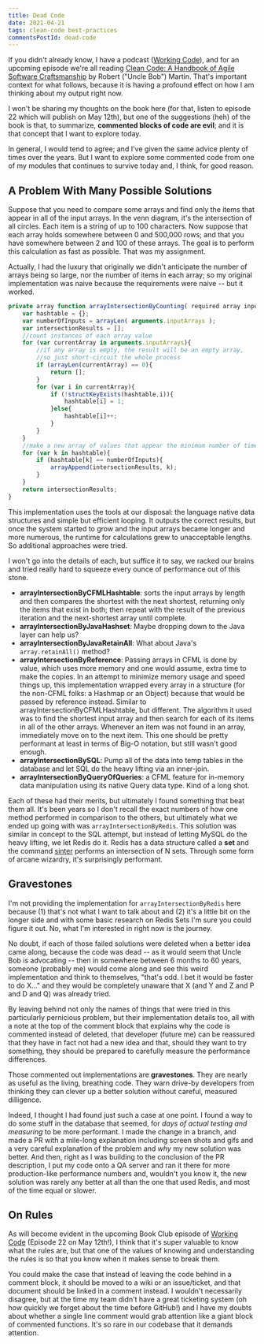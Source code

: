 ```yaml
---
title: Dead Code
date: 2021-04-21
tags: clean-code best-practices
commentsPostId: dead-code
---
```


If you didn't already know, I have a podcast ([Working Code][podcast]), and for an upcoming episode we're all reading [Clean Code: A Handbook of Agile Software Craftsmanship][clean-code] by Robert ("Uncle Bob") Martin. That's important context for what follows, because it is having a profound effect on how I am thinking about my output right now.

I won't be sharing my thoughts on the book here (for that, listen to episode 22 which will publish on May 12th), but one of the suggestions (heh) of the book is that, to summarize, **commented blocks of code are evil**; and it is that concept that I want to explore today.

In general, I would tend to agree; and I've given the same advice plenty of times over the years. But I want to explore some commented code from one of my modules that continues to survive today and, I think, for good reason.

## A Problem With Many Possible Solutions

Suppose that you need to compare some arrays and find only the items that appear in all of the input arrays. In the venn diagram, it's the intersection of all circles. Each item is a string of up to 100 characters. Now suppose that each array holds somewhere between 0 and 500,000 rows; and that you have somewhere between 2 and 100 of these arrays. The goal is to perform this calculation as fast as possible. That was my assignment.

Actually, I had the luxury that originally we didn't anticipate the number of arrays being so large, nor the number of items in each array; so my original implementation was naive because the requirements were naive -- but it worked.

```js
private array function arrayIntersectionByCounting( required array inputArrays ){
	var hashtable = {};
	var numberOfInputs = arrayLen( arguments.inputArrays );
	var intersectionResults = [];
	//count instances of each array value
	for (var currentArray in arguments.inputArrays){
		//if any array is empty, the result will be an empty array,
		//so just short-circuit the whole process
		if (arrayLen(currentArray) == 0){
			return [];
		}
		for (var i in currentArray){
			if (!structKeyExists(hashtable,i)){
				hashtable[i] = 1;
			}else{
				hashtable[i]++;
			}
		}
	}
	//make a new array of values that appear the minimum number of times
	for (var k in hashtable){
		if (hashtable[k] == numberOfInputs){
			arrayAppend(intersectionResults, k);
		}
	}
	return intersectionResults;
}
```

This implementation uses the tools at our disposal: the language native data structures and simple but efficient looping. It outputs the correct results, but once the system started to grow and the input arrays became longer and more numerous, the runtime for calculations grew to unacceptable lengths. So additional approaches were tried.

I won't go into the details of each, but suffice it to say, we racked our brains and tried really hard to squeeze every ounce of performance out of this stone.

- **arrayIntersectionByCFMLHashtable**: sorts the input arrays by length and then compares the shortest with the next shortest, returning only the items that exist in both; then repeat with the result of the previous iteration and the next-shortest array until complete.
- **arrayIntersectionByJavaHashset**: Maybe dropping down to the Java layer can help us?
- **arrayIntersectionByJavaRetainAll**: What about Java's `array.retainAll()` method?
- **arrayIntersectionByReference**: Passing arrays in CFML is done by value, which uses more memory and one would assume, extra time to make the copies. In an attempt to minimize memory usage and speed things up, this implementation wrapped every array in a structure (for the non-CFML folks: a Hashmap or an Object) because that would be passed by reference instead. Similar to arrayIntersectionByCFMLHashtable, but different. The algorithm it used was to find the shortest input array and then search for each of its items in all of the other arrays. Whenever an item was not found in an array, immediately move on to the next item. This one should be pretty performant at least in terms of Big-O notation, but still wasn't good enough.
- **arrayIntersectionBySQL**: Pump all of the data into temp tables in the database and let SQL do the heavy lifting via an inner-join.
- **arrayIntersectionByQueryOfQueries**: a CFML feature for in-memory data manipulation using its native Query data type. Kind of a long shot.

Each of these had their merits, but ultimately I found something that beat them all. It's been years so I don't recall the exact numbers of how one method performed in comparison to the others, but ultimately what we ended up going with was `arrayIntersectionByRedis`. This solution was similar in concept to the SQL attempt, but instead of letting MySQL do the heavy lifting, we let Redis do it. Redis has a data structure called a **set** and the command [sinter][sinter] performs an intersection of N sets. Through some form of arcane wizardry, it's surprisingly performant.

## Gravestones

I'm not providing the implementation for `arrayIntersectionByRedis` here because (1) that's not what I want to talk about and (2) it's a little bit on the longer side and with some basic research on Redis Sets I'm sure you could figure it out. No, what I'm interested in right now is the journey.

No doubt, if each of those failed solutions were deleted when a better idea came along, because the code was dead -- as it would seem that Uncle Bob is advocating -- then in somewhere between 6 months to 60 years, someone (probably me) would come along and see this weird implementation and think to themselves, "that's odd. I bet it would be faster to do X..." and they would be completely unaware that X (and Y and Z and P and D and Q) was already tried.

By leaving behind not only the names of things that were tried in this particularly pernicious problem, but their implementation details too, all with a note at the top of the comment block that explains why the code is commented instead of deleted, that developer (future me) can be reassured that they have in fact not had a new idea and that, should they want to try something, they should be prepared to carefully measure the performance differences.

Those commented out implementations are **gravestones**. They are nearly as useful as the living, breathing code. They warn drive-by developers from thinking they can clever up a better solution without careful, measured dilligence.

Indeed, I thought I had found just such a case at one point. I found a way to do some stuff in the database that seemed, for _days of actual testing and measuring_ to be more performant. I made the change in a branch, and made a PR with a mile-long explanation including screen shots and gifs and a very careful explanation of the problem and _why_ my new solution was better. And then, right as I was building to the conclusion of the PR description, I put my code onto a QA server and ran it there for more production-like performance numbers and, wouldn't you know it, the new solution was rarely any better at all than the one that used Redis, and most of the time equal or slower.

## On Rules

As will become evident in the upcoming Book Club episode of [Working Code][podcast] (Episode 22 on May 12th!), I think that it's super valuable to know what the rules are, but that one of the values of knowing and understanding the rules is so that you know when it makes sense to break them.

You could make the case that instead of leaving the code behind in a comment block, it should be moved to a wiki or an issue/ticket, and that document should be linked in a comment instead. I wouldn't necessarily disagree, but at the time my team didn't have a great ticketing system (oh how quickly we forget about the time before GitHub!) and I have my doubts about whether a single line comment would grab attention like a giant block of commented functions. It's so rare in our codebase that it demands attention.

[podcast]: https://workingcode.dev
[clean-code]: https://amzn.to/2RLc8tb
[sinter]: https://redis.io/commands/sinter
